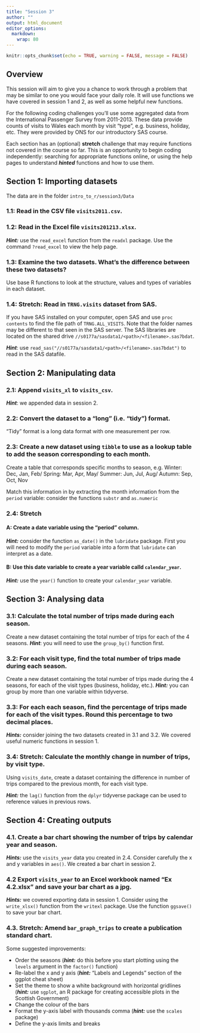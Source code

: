 ```yaml
---
title: "Session 3"
author: ""
output: html_document
editor_options: 
  markdown: 
    wrap: 80
---
```


```r
knitr::opts_chunk$set(echo = TRUE, warning = FALSE, message = FALSE)
```

## Overview

This session will aim to give you a chance to work through a problem
that may be similar to one you would face your daily role. It will use
functions we have covered in session 1 and 2, as well as some helpful
new functions.

For the following coding challenges you'll use some aggregated data from
the International Passenger Survey from 2011-2013. These data provide
counts of visits to Wales each month by visit "type", e.g. business,
holiday, etc. They were provided by ONS for our introductory SAS course.

Each section has an (optional) **stretch** challenge that may require
functions not covered in the course so far. This is an opportunity to
begin coding independently: searching for appropriate functions online,
or using the help pages to understand ***hinted*** functions and how to
use them.

## Section 1: Importing datasets

The data are in the folder `intro_to_r/session3/Data`

### 1.1: Read in the CSV file `visits2011.csv`.


### 1.2: Read in the Excel file `visits201213.xlsx`.

***Hint:*** use the `read_excel` function from the `readxl` package. Use
the command `?read_excel` to view the help page.


### 1.3: Examine the two datasets. What's the difference between these two datasets?

Use base R functions to look at the structure, values and types of
variables in each dataset.

### 1.4: **Stretch**: Read in `TRNG.visits` dataset from SAS.

If you have SAS installed on your computer, open SAS and use
`proc contents` to find the file path of `TRNG.ALL_VISITS`. Note that
the folder names may be different to that seen in the SAS server. The
SAS libraries are located on the shared drive
`//s0177a/sasdata1/<path>/<filename>.sas7bdat`.

***Hint***: use
`read_sas("//s0177a/sasdata1/<path>/<filename>.sas7bdat")` to read in
the SAS datafile.


## Section 2: Manipulating data

### 2.1: Append `visits_xl` to `visits_csv`.

***Hint***: we appended data in session 2.


### 2.2: Convert the dataset to a "long" (i.e. "tidy") format.

"Tidy" format is a long data format with one measurement per row.


### 2.3: Create a new dataset using `tibble` to use as a lookup table to add the season corresponding to each month.

Create a table that corresponds specific months to season, e.g. Winter:
Dec, Jan, Feb/ Spring: Mar, Apr, May/ Summer: Jun, Jul, Aug/ Autumn:
Sep, Oct, Nov

Match this information in by extracting the month information from the
`period` variable: consider the functions `substr` and `as.numeric`


### 2.4: **Stretch**

#### A: Create a date variable using the "period" column.

***Hint:*** consider the function `as_date()` in the `lubridate`
package. First you will need to modify the `period` variable into a form
that `lubridate` can interpret as a date.

#### B: Use this date variable to create a year variable calld `calendar_year`.

***Hint:*** use the `year()` function to create your `calendar_year`
variable.


## Section 3: Analysing data

### 3.1: Calculate the total number of trips made during each season.

Create a new dataset containing the total number of trips for each of
the 4 seasons. ***Hint***: you will need to use the `group_by()` function first.


### 3.2: For each visit type, find the total number of trips made during each season.

Create a new dataset containing the total number of trips made during
the 4 seasons, for each of the visit types (business, holiday, etc.). ***Hint:*** you can group by more than one variable within tidyverse.


### 3.3: For each each season, find the percentage of trips made for each of the visit types. Round this percentage to two decimal places.

***Hints:*** consider joining the two datasets created in 3.1 and 3.2. We covered useful numeric functions in session 1.


### 3.4: Stretch: Calculate the monthly change in number of trips, by visit type.

Using `visits_date`, create a dataset containing the difference in
number of trips compared to the previous month, for each visit type.

***Hint:*** the `lag()` function from the `dplyr` tidyverse package can
be used to reference values in previous rows.


## Section 4: Creating outputs

### 4.1. Create a bar chart showing the number of trips by calendar year and season.

***Hints:*** use the `visits_year` data you created in 2.4. Consider
carefully the x and y variables in `aes()`. We created a bar chart in session 2.


### 4.2 Export `visits_year` to an Excel workbook named "Ex 4.2.xlsx" and save your bar chart as a jpg.

***Hints:*** we covered exporting data in session 1. Consider using the `write_xlsx()` function from the  `writexl` package. Use the function `ggsave()` to save your bar chart.


### 4.3. **Stretch:** Amend `bar_graph_trips` to create a publication standard chart.

Some suggested improvements:

* Order the seasons (***hint:*** do this before you start plotting using the `levels` argument in the `factor()` function)
* Re-label the x and y axis (***hint:*** "Labels and Legends" section of the ggplot cheat sheet)
* Set the theme to show a white background with horizontal gridlines (***hint:*** use `sgplot`, an R package for creating accessible plots in the Scottish Government)
* Change the colour of the bars
* Format the y-axis label with thousands comma (***hint:*** use the `scales` package)
* Define the y-axis limits and breaks
